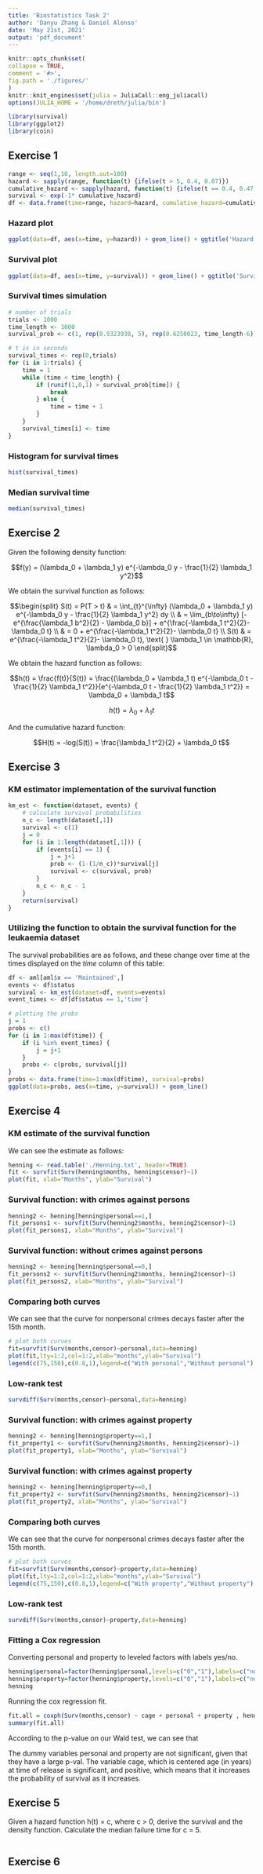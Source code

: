 ```yaml
---
title: 'Biostatistics Task 2'
author: 'Danyu Zhang & Daniel Alonso'
date: 'May 21st, 2021'
output: 'pdf_document'
---
```


```r
knitr::opts_chunk$set(
collapse = TRUE,
comment = '#>',
fig.path = './figures/'
)
knitr::knit_engines$set(julia = JuliaCall::eng_juliacall)
options(JULIA_HOME = '/home/dreth/julia/bin')
```

```r
library(survival)
library(ggplot2)
library(coin)
```

## Exercise 1

```r
range <- seq(1,10, length.out=100)
hazard <- sapply(range, function(t) {ifelse(t > 5, 0.4, 0.07)})
cumulative_hazard <- sapply(hazard, function(t) {ifelse(t == 0.4, 0.47, 0.07)})
survival <- exp(-1* cumulative_hazard)
df <- data.frame(time=range, hazard=hazard, cumulative_hazard=cumulative_hazard, survival=survival)
```

### Hazard plot

```r
ggplot(data=df, aes(x=time, y=hazard)) + geom_line() + ggtitle('Hazard function')
```

### Survival plot

```r
ggplot(data=df, aes(x=time, y=survival)) + geom_line() + ggtitle('Survival function')
```

### Survival times simulation

\small

```r
# number of trials
trials <- 1000
time_length <- 1000
survival_prob <- c(1, rep(0.9323938, 5), rep(0.6250023, time_length-6))

# t is in seconds
survival_times <- rep(0,trials)
for (i in 1:trials) {
    time = 1
    while (time < time_length) {
        if (runif(1,0,1) > survival_prob[time]) {
            break
        } else {
            time = time + 1
        }
    }
    survival_times[i] <- time
}
```

\normalsize

### Histogram for survival times

```r
hist(survival_times)
```

### Median survival time

```r
median(survival_times)
```

## Exercise 2

Given the following density function:

$$f(y) = (\lambda_0 + \lambda_1 y) e^{-\lambda_0 y - \frac{1}{2} \lambda_1 y^2}$$

We obtain the survival function as follows:

$$\begin{split} S(t) = P(T > t) & = \int_{t}^{\infty} (\lambda_0 + \lambda_1 y) e^{-\lambda_0 y - \frac{1}{2} \lambda_1 y^2} dy \\
& = \lim_{b\to\infty} [- e^{\frac{\lambda_1 b^2}{2} - \lambda_0 b}] + e^{\frac{-\lambda_1 t^2}{2}- \lambda_0 t} \\
& = 0 + e^{\frac{-\lambda_1 t^2}{2}- \lambda_0 t} \\
S(t) & = e^{\frac{-\lambda_1 t^2}{2}- \lambda_0 t}, \text{ } \lambda_1 \in \mathbb{R}, \lambda_0 > 0 \end{split}$$

We obtain the hazard function as follows:

$$h(t) = \frac{f(t)}{S(t)} = \frac{(\lambda_0 + \lambda_1 t) e^{-\lambda_0 t - \frac{1}{2} \lambda_1 t^2}}{e^{-\lambda_0 t - \frac{1}{2} \lambda_1 t^2}} = \lambda_0 + \lambda_1 t$$

$$h(t) = \lambda_0 + \lambda_1 t$$

And the cumulative hazard function:

$$H(t) = -log(S(t)) = \frac{\lambda_1 t^2}{2} + \lambda_0 t$$

## Exercise 3

### KM estimator implementation of the survival function
```r
km_est <- function(dataset, events) {
    # calculate survival probabilities
    n_c <- length(dataset[,1])
    survival <- c(1)
    j = 0
    for (i in 1:length(dataset[,1])) {
        if (events[i] == 1) {
            j = j+1
            prob <- (1-(1/n_c))*survival[j]
            survival <- c(survival, prob)
        }    
        n_c <- n_c - 1    
    }
    return(survival)
}
```

### Utilizing the function to obtain the survival function for the leukaemia dataset

The survival probabilities are as follows, and these change over time at the times displayed on the *time* column of this table:

```r
df <- aml[aml$x == 'Maintained',]
events <- df$status
survival <- km_est(dataset=df, events=events)
event_times <- df[df$status == 1,'time']
```
```r
# plotting the probs
j = 1
probs <- c()
for (i in 1:max(df$time)) {
    if (i %in% event_times) {
        j = j+1
    } 
    probs <- c(probs, survival[j])
}
probs <- data.frame(time=1:max(df$time), survival=probs)
ggplot(data=probs, aes(x=time, y=survival)) + geom_line()
```

## Exercise 4

### KM estimate of the survival function

We can see the estimate as follows:

```r
henning <- read.table('./Henning.txt', header=TRUE)
fit <- survfit(Surv(henning$months, henning$censor)~1)
plot(fit, xlab="Months", ylab="Survival")
```

### Survival function: with crimes against persons

```r
henning2 <- henning[henning$personal==1,]
fit_persons1 <- survfit(Surv(henning2$months, henning2$censor)~1)
plot(fit_persons1, xlab="Months", ylab="Survival")
```

### Survival function: without crimes against persons

```r
henning2 <- henning[henning$personal==0,]
fit_persons2 <- survfit(Surv(henning2$months, henning2$censor)~1)
plot(fit_persons2, xlab="Months", ylab="Survival")
```

### Comparing both curves

We can see that the curve for nonpersonal crimes decays faster after the 15th month.
```r
# plot both curves
fit=survfit(Surv(months,censor)~personal,data=henning)
plot(fit,lty=1:2,col=1:2,xlab="months",ylab="Survival")
legend(c(75,150),c(0.8,1),legend=c("With personal","Without personal"),lty=1:2,col=1:2)
```

### Low-rank test

```r
survdiff(Surv(months,censor)~personal,data=henning)
```

### Survival function: with crimes against property

```r
henning2 <- henning[henning$property==1,]
fit_property1 <- survfit(Surv(henning2$months, henning2$censor)~1)
plot(fit_property1, xlab="Months", ylab="Survival")
```

### Survival function: with crimes against property

```r
henning2 <- henning[henning$property==0,]
fit_property2 <- survfit(Surv(henning2$months, henning2$censor)~1)
plot(fit_property2, xlab="Months", ylab="Survival")
```

### Comparing both curves

We can see that the curve for nonpersonal crimes decays faster after the 15th month.

```r
# plot both curves
fit=survfit(Surv(months,censor)~property,data=henning)
plot(fit,lty=1:2,col=1:2,xlab="months",ylab="Survival")
legend(c(75,150),c(0.8,1),legend=c("With property","Without property"),lty=1:2,col=1:2)
```

### Low-rank test

```r
survdiff(Surv(months,censor)~property,data=henning)
```

### Fitting a Cox regression

Converting personal and property to leveled factors with labels yes/no.

\footnotesize

```r
henning$personal=factor(henning$personal,levels=c("0","1"),labels=c("no","yes"))
henning$property=factor(henning$property,levels=c("0","1"),labels=c("no","yes"))
henning
```

\normalsize

Running the cox regression fit.

\footnotesize

```r
fit.all = coxph(Surv(months,censor) ~ cage + personal + property , henning)
summary(fit.all)
```

\normalsize

According to the p-value on our Wald test, we can see that 

The dummy variables personal and property are not significant, given that they have a large p-val. The variable cage, which is centered age (in years) at time of release is significant, and positive, which means that it increases the probability of survival as it increases.

## Exercise 5

Given a hazard function h(t) = c, where c > 0, derive the survival and the density function.
Calculate the median failure time for c = 5.
```r

```

## Exercise 6

```r

```

